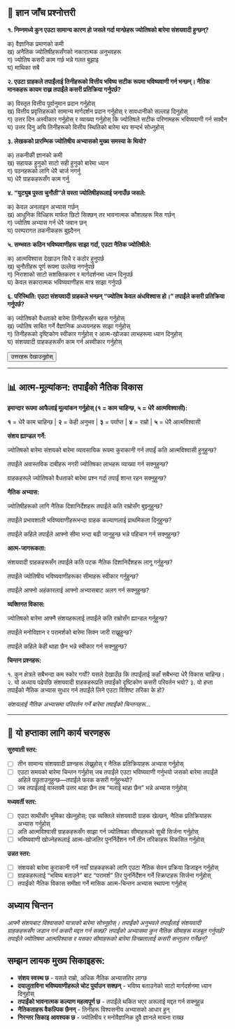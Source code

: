 ## 📝 ज्ञान जाँच प्रश्नोत्तरी {.quiz-title}

::: {.quiz-box}
**१. निम्नमध्ये कुन एउटा सामान्य कारण हो जसले गर्दा मान्छेहरू ज्योतिषको बारेमा संशयवादी हुन्छन्?**

क) वैज्ञानिक प्रमाणको कमी  
ख) अनैतिक ज्योतिषीहरूसँगको नकारात्मक अनुभवहरू  
ग) ज्योतिष कसरी काम गर्छ भन्ने गलत बुझाइ  
घ) माथिका सबै

**२. एउटा ग्राहकले तपाईंलाई तिनीहरूको वित्तीय भविष्य सटीक रूपमा भविष्यवाणी गर्न भन्छन्। नैतिक मानकहरू कायम राख्न तपाईंले कसरी प्रतिक्रिया गर्नुपर्छ?**

क) विस्तृत वित्तीय पूर्वानुमान प्रदान गर्नुहोस्  
ख) वित्तीय प्रवृत्तिहरूको सामान्य मार्गदर्शन प्रदान गर्नुहोस् र सावधानीको सल्लाह दिनुहोस्  
ग) उत्तर दिन अस्वीकार गर्नुहोस् र व्याख्या गर्नुहोस् कि ज्योतिषले सटीक परिणामहरू भविष्यवाणी गर्न सक्दैन  
घ) उत्तर दिनु अघि तिनीहरूको वित्तीय स्थितिको बारेमा थप सन्दर्भ सोध्नुहोस्

**३. लेखकको प्रारम्भिक ज्योतिषीय अभ्यासको मुख्य समस्या के थियो?**

क) तकनीकी ज्ञानको कमी  
ख) सहायक हुनुको साटो सही हुनुको बारेमा ध्यान  
ग) पठनहरूको लागि धेरै चार्ज नगर्नु  
घ) धेरै ग्राहकहरूसँग काम गर्नु

**४. "युट्युब पुस्ता चुनौती"ले यस्ता ज्योतिषीहरूलाई जनाउँछ जसले:**

क) केवल अनलाइन अभ्यास गर्छन्  
ख) आधुनिक विधिहरू मार्फत छिटो सिक्छन् तर भावनात्मक कौशलहरू मिस गर्छन्  
ग) ज्योतिष अभ्यास गर्न धेरै जवान छन्  
घ) परम्परागत तकनीकहरू बुझ्दैनन्

**५. सम्भवतः कठिन भविष्यवाणीहरू साझा गर्दा, एउटा नैतिक ज्योतिषीले:**

क) आत्मविश्वास देखाउन सिधै र कठोर हुनुपर्छ  
ख) चुनौतीहरू पूर्ण रूपमा उल्लेख नगर्नुपर्छ  
ग) निराशाको साटो सशक्तिकरण र मार्गदर्शनमा ध्यान दिनुपर्छ  
घ) केवल सकारात्मक भविष्यवाणीहरू मात्र साझा गर्नुपर्छ

**६. परिस्थिति: एउटा संशयवादी ग्राहकले भन्छन् "ज्योतिष केवल अंधविश्वास हो।" तपाईंले कसरी प्रतिक्रिया गर्नुपर्छ?**

क) ज्योतिषको वैधताको बारेमा तिनीहरूसँग बहस गर्नुहोस्  
ख) ज्योतिष साबित गर्ने वैज्ञानिक अध्ययनहरू साझा गर्नुहोस्  
ग) तिनीहरूको दृष्टिकोण स्वीकार गर्नुहोस् र आत्म-खोजका लाभहरूमा ध्यान दिनुहोस्  
घ) संशयवादी ग्राहकहरूसँग काम गर्न अस्वीकार गर्नुहोस्

<button onclick="toggleAnswers()" class="show-answers-btn">उत्तरहरू देखाउनुहोस्</button>

::: {.answers-content style="display: none;"}
**उत्तर कुञ्जी:** १-घ, २-ग, ३-ख, ४-ख, ५-ग, ६-ग
:::
:::

---

## 📊 आत्म-मूल्यांकन: तपाईंको नैतिक विकास

::: {.assessment-box}

**इमान्दार रूपमा आफैलाई मूल्यांकन गर्नुहोस् (१ = काम चाहिन्छ, ५ = धेरै आत्मविश्वासी):**

::: {.rating-scale}
**१** = धेरै काम चाहिन्छ | **२** = केही अनुभव | **३** = पर्याप्त | **४** = राम्रो | **५** = धेरै आत्मविश्वासी
:::

**संशय ह्यान्डल गर्ने:**

ज्योतिषको बारेमा संशयको बारेमा व्यावसायिक रूपमा कुराकानी गर्न तपाईं कति आत्मविश्वासी हुनुहुन्छ? 

तपाईंले अवास्तविक दाबीहरू नगरी ज्योतिषका लाभहरू व्याख्या गर्न सक्नुहुन्छ? 

ग्राहकहरूले ज्योतिषको वैधताको बारेमा प्रश्न गर्दा तपाईं शान्त रहन सक्नुहुन्छ? 

**नैतिक अभ्यास:**

ज्योतिषीहरूको लागि नैतिक दिशानिर्देशहरू तपाईंले कति राम्रोसँग बुझ्नुहुन्छ? 

तपाईंले प्रभावशाली भविष्यवाणीहरूभन्दा ग्राहक कल्याणलाई प्राथमिकता दिनुहुन्छ? 

तपाईंले कहिले तपाईंले आफ्नो सीमा भन्दा बढी जानुहुन्छ भन्ने पहिचान गर्न सक्नुहुन्छ? 

**आत्म-जागरूकता:**

संशयवादी ग्राहकहरूसँग तपाईंले कति पटक नैतिक दिशानिर्देशहरू लागू गर्नुहुन्छ? 

तपाईंले ज्योतिषीय भविष्यवाणीहरूका सीमाहरू स्वीकार गर्नुहुन्छ? 

तपाईंले आफ्नो अहंकारलाई आफ्नो अभ्यासबाट अलग गर्न सक्नुहुन्छ? 

**व्यक्तिगत विकास:**

ज्योतिषको बारेमा आफ्नै संशयहरूलाई तपाईंले कति राम्रोसँग ह्यान्डल गर्नुहुन्छ? 

तपाईंले मनोविज्ञान र परामर्शको बारेमा सिक्न जारी राख्नुहुन्छ? 

तपाईंले कहिले केही थाहा छैन भन्ने स्वीकार गर्न सक्नुहुन्छ? 

**चिन्तन प्रश्नहरू:**

१. कुन क्षेत्रले सबैभन्दा कम स्कोर गर्यो? यसले देखाउँछ कि तपाईंलाई कहाँ सबैभन्दा धेरै विकास चाहिन्छ।
२. यो अध्याय पढेपछि संशयवादी ग्राहकहरूप्रति तपाईंको दृष्टिकोण कसरी परिवर्तन भयो?
३. यो हप्ता तपाईंको नैतिक अभ्यास सुधार गर्न तपाईंले लिने एउटा विशिष्ट तरिका के हो?

::: {.writing-space}
*संशयलाई नैतिक अभ्यासमा परिवर्तन गर्ने बारेमा तपाईंको चिन्तनहरू...*
:::

:::

---

## 🎯 यो हप्ताका लागि कार्य चरणहरू

::: {.action-box}

**सुरुवाती स्तर:**

- [ ] तीन सामान्य संशयवादी प्रश्नहरू लेख्नुहोस् र नैतिक प्रतिक्रियाहरू अभ्यास गर्नुहोस्
- [ ] एउटा समयको बारेमा चिन्तन गर्नुहोस् जब तपाईंले एउटा भविष्यवाणी गर्नुभयो जसको बारेमा तपाईंले अहिले पछुताउनुहुन्छ—तपाईंले फरक कसरी गर्नुहुन्थ्यो?
- [ ] जब तपाईंलाई वास्तवमै उत्तर थाहा छैन तब "मलाई थाहा छैन" भन्ने अभ्यास गर्नुहोस्

**मध्यवर्ती स्तर:**

- [ ] एउटा साथीसँग भूमिका खेल्नुहोस्: एक व्यक्तिले संशयवादी ग्राहक खेल्छन्, नैतिक प्रतिक्रियाहरू अभ्यास गर्नुहोस्
- [ ] अति आत्मविश्वासी ग्राहकहरूसँग साझा गर्न ज्योतिषका सीमाहरूको सूची सिर्जना गर्नुहोस्
- [ ] भविष्यवाणी खोज्नेहरूलाई आत्म-खोजतिर पुनर्निर्देशन गर्ने तीन तरिकाहरू विकसित गर्नुहोस्

**उन्नत स्तर:**

- [ ] संशयको बारेमा कुराकानी गर्ने नयाँ ग्राहकहरूको लागि एउटा नैतिक सेवन प्रक्रिया डिजाइन गर्नुहोस्
- [ ] ग्राहकहरूलाई "भविष्य बताउने" बाट "परामर्श" तिर पुनर्निर्देशन गर्ने स्क्रिप्टहरू सिर्जना गर्नुहोस्
- [ ] तपाईंको नैतिक विकास समीक्षा गर्ने मासिक आत्म-चिन्तन अभ्यास स्थापना गर्नुहोस्
:::

## **अध्याय चिन्तन**

*आफ्नै संशयबाट विश्वासको यात्राको बारेमा सोच्नुहोस्। तपाईंको अनुभवले तपाईंलाई संशयवादी ग्राहकहरूसँग जडान गर्न कसरी मद्दत गर्न सक्छ? तपाईंको अभ्यासमा कुन नैतिक सीमाहरू मजबूत गर्नुपर्छ? तपाईंले ज्योतिषमा आत्मविश्वास र यसका सीमाहरूको बारेमा विनम्रतालाई कसरी सन्तुलन गर्नेछन्?*

## **सम्झन लायक मुख्य सिकाइहरू:**

::: {.takeaway-box}
- **संशय स्वस्थ छ** - यसले राम्रो, अधिक नैतिक अभ्यासतिर लाग्छ
- **दयालुताविना भविष्यवाणीहरूले चोट पुर्याउन सक्छन्** - भविष्य बताउनेको साटो मार्गदर्शनमा ध्यान दिनुहोस्  
- **तपाईंको भावनात्मक कल्याण महत्वपूर्ण छ** - तपाईंले थकित भएर अरूलाई मद्दत गर्न सक्नुहुन्न
- **नैतिकताहरू वैकल्पिक छैनन्** - तिनीहरू विश्वसनीय अभ्यासको आधार हुन्
- **निरन्तर सिकाइ आवश्यक छ** - ज्योतिषीय र मनोवैज्ञानिक दुवै ज्ञानले मायना राख्छ
:::

<script src="../scripts/quiz-interactions.js"></script> 